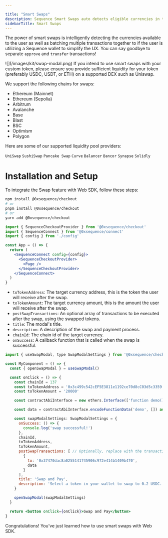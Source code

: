 ---

title: "Smart Swaps"
description: Sequence Smart Swaps auto detects eligible currencies in the user's wallet and swaps them to the target currency. Developers can define the target currency and Sequence will handle everything, including the UI and flow through Web SDK.
sidebarTitle: Smart Swaps
---

The power of smart swaps is intelligently detecting the currencies available to the user as well as batching multiple transactions together to if the user is utilizing a Sequence wallet to simplify the UX. You can say goodbye to separate `approve` and `transfer` transactions!
<Frame>
![](/images/kit/swap-modal.png)
</Frame>

<Note>
If you intend to use smart swaps with your custom token, please ensure you provide sufficient liquidity for your token (preferably USDC, USDT, or ETH) on a supported DEX such as Uniswap.
</Note>

We support the following chains for swaps:

- Ethereum (Mainnet)
- Ethereum (Sepolia)
- Arbitrum
- Avalanche
- Base
- Blast
- BSC
- Optimism
- Polygon

Here are some of our supported liquidity pool providers:

`UniSwap` `SushiSwap` `Pancake Swap` `Curve` `Balancer` `Bancor` `Synapse` `Solidly`

# Installation and Setup
To integrate the Swap feature with Web SDK, follow these steps:

<Steps>
<Step title="Install the @0xsequence/checkout library">

```bash
npm install @0xsequence/checkout
# or
pnpm install @0xsequence/checkout
# or
yarn add @0xsequence/checkout
```

</Step>
<Step title="Place the `SequenceCheckoutProvider` below the `SequenceConnect` Provider in your App:">

```jsx
import { SequenceCheckoutProvider } from '@0xsequence/checkout'
import { SequenceConnect } from '@0xsequence/connect'
import { config } from './config'

const App = () => {
  return (
    <SequenceConnect config={config}>
      <SequenceCheckoutProvider>
        <Page />
      </SequenceCheckoutProvider>
    </SequenceConnect>
  )
}
```

</Step>
<Step title="Import Swap Dependencies and Logic">

- `toTokenAddress`: The target currency address, this is the token the user will receive after the swap.
- `toTokenAmount`: The target currency amount, this is the amount the user will receive after the swap.
- `postSwapTransactions`: An optional array of transactions to be executed after the swap, using the swapped tokens.
- `title`: The modal's title.
- `description`: A description of the swap and payment process.
- `chainId`: The chain id of the target currency.
- `onSuccess`: A callback function that is called when the swap is successful.

```jsx
import { useSwapModal, type SwapModalSettings } from '@0xsequence/checkout'

const MyComponent = () => {
  const { openSwapModal } = useSwapModal()

  const onClick = () => {
    const chainId = 137
    const toTokenAddress = '0x3c499c542cEF5E3811e1192ce70d8cC03d5c3359'
    const toTokenAmount = '20000'

    const contractAbiInterface = new ethers.Interface(['function demo()']) // Optionally, replace with your contract's abi interface

    const data = contractAbiInterface.encodeFunctionData('demo', []) as `0x${string}` // Optionally, replace 'demo' with the function you want to call,

    const swapModalSettings: SwapModalSettings = {
      onSuccess: () => {
        console.log('swap successful!')
      },
      chainId,
      toTokenAddress,
      toTokenAmount,
      postSwapTransactions: [ // Optionally, replace with the transaction you would like to execute after the swap has taken place.
        {
          to: '0x37470dac8a0255141745906c972e414b1409b470',
          data
        }
      ],
      title: 'Swap and Pay',
      description: 'Select a token in your wallet to swap to 0.2 USDC.'
    }

    openSwapModal(swapModalSettings)
  }

  return <button onClick={onClick}>Swap and Pay</button>
}
```
</Step>
</Steps>

Congratulations! You’ve just learned how to use smart swaps with Web SDK.

